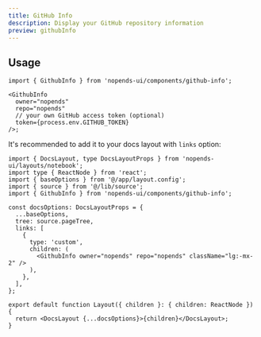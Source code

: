 ```yaml
---
title: GitHub Info
description: Display your GitHub repository information
preview: githubInfo
---
```


## Usage

```tsx
import { GithubInfo } from 'nopends-ui/components/github-info';

<GithubInfo
  owner="nopends"
  repo="nopends"
  // your own GitHub access token (optional)
  token={process.env.GITHUB_TOKEN}
/>;
```

It's recommended to add it to your docs layout with `links` option:

```tsx title="app/docs/layout.tsx"
import { DocsLayout, type DocsLayoutProps } from 'nopends-ui/layouts/notebook';
import type { ReactNode } from 'react';
import { baseOptions } from '@/app/layout.config';
import { source } from '@/lib/source';
import { GithubInfo } from 'nopends-ui/components/github-info';

const docsOptions: DocsLayoutProps = {
  ...baseOptions,
  tree: source.pageTree,
  links: [
    {
      type: 'custom',
      children: (
        <GithubInfo owner="nopends" repo="nopends" className="lg:-mx-2" />
      ),
    },
  ],
};

export default function Layout({ children }: { children: ReactNode }) {
  return <DocsLayout {...docsOptions}>{children}</DocsLayout>;
}
```
